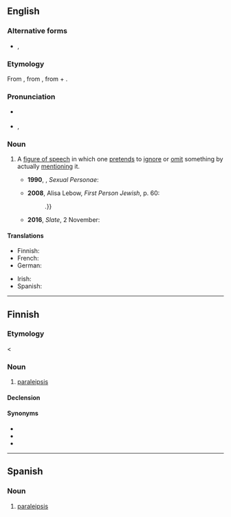 ==English==

===Alternative forms===
* {{l|en|paralepsis}}, {{l|en|paraleipsis}}

===Etymology===
From {{der|en|grc|παράλειψις||omission}}, from {{m|grc|παραλείπω||I pass over}}, from {{m|grc|παρά||by, near}} + {{m|grc|λείπω||I leave}}.

===Pronunciation===
* {{a|UK|US}} {{IPA|/ˌpæ.ɹəˈlɪp.sɪs/|/pæ.ɹə.leɪp.sɪs/|lang=en}}
* {{audio|en-us-paraleipsis.ogg|Audio (US)|lang=en}}, {{audio|en-us-paraleipsis-2.ogg|Audio (US)|lang=en}}

===Noun===
{{examples-right|
* [[needless to say]]
* [[not to mention]]
* “I will not speak of my adversary's scandalous venality and rapacity, his brutal conduct, his treachery and malice”
}}
{{en-noun|paraleipses}}

# {{lb|en|rhetoric|linguistics}} A [[figure of speech]] in which one [[pretend]]s to [[ignore]] or [[omit]] something by actually [[mention]]ing it. {{defdate|from 16th c.}}
#: {{syn|en|apophasis|preterition}}
#*'''1990''', {{w|Camille Paglia}}, ''Sexual Personae'':
#*: {{quote|en|These negatives are a '''paraleipsis''': what cannot be done to the soul ''can'' be done to the body.}}
#*'''2008''', Alisa Lebow, ''First Person Jewish'', p. 60:
#*: {{qupte|en|Oxenberg tells us twice that she does not talk about the sister who died. She fools no one with this '''paralipsis''' {{...}}.}}
#*'''2016''', ''Slate'', 2 November:
#*: {{quote|en|What's left to consider? I am loath to bring up Trump's '''paralipsis'''.}}

====Translations====
{{trans-top|figure of speech}}
* Finnish: {{t|fi|paralipsis}}
* French: {{t+|fr|paralipse|f}}
* German: {{t+|de|Paralipse|f}}
{{trans-mid}}
* Irish: {{t|ga|parathagra|m}}
* Spanish: {{t+|es|paralipsis}}
{{trans-bottom}}

----

==Finnish==

===Etymology===
< {{etyl|grc|fi}} {{m|grc|παράλειψις}}

===Noun===
{{fi-noun}}

# {{lb|fi|rhetoric}} [[paraleipsis]]

====Declension====
{{fi-decl-vastaus|paralipsi|a}}

====Synonyms====
* {{l|fi|apofaasi}}
* {{l|fi|katafaasi}}
* {{l|fi|preteritio}}

----

==Spanish==
{{wikipedia|lang=es}}
===Noun===
{{es-noun|f|paralipsis}}

# {{lb|es|rhetoric}} [[paraleipsis]]